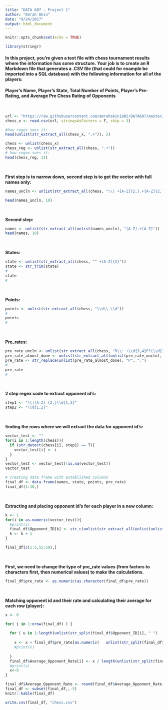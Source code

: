 ```yaml
---
title: "DATA 607 - Project 1"
author: "Emrah Akin"
date: "9/24/2017"
output: html_document
---
```


```r
knitr::opts_chunk$set(echo = TRUE)
```

```r
library(stringr)
```

#### In this project, you’re given a text file with chess tournament results where the information has some structure. Your job is to create an R Markdown file that generates a .CSV file (that could for example be imported into a SQL database) with the following information for all of the players:

#### Player’s Name, Player’s State, Total Number of Points, Player’s Pre-Rating, and Average Pre Chess Rating of Opponents

<br>

```r
url <- "https://raw.githubusercontent.com/emrahakin1985/DATA607/master/datasets/tournamentinfo.txt"
chess_x <- read.csv(url, stringsAsFactors = F, skip = 3)

#how regex sees it:
head(unlist(str_extract_all(chess_x, ".+")), 2)

```


```r
chess <- unlist(chess_x)
chess_reg <- unlist(str_extract_all(chess, ".+"))
# how regex sees it:
head(chess_reg, 11)
```

<br>

**First step is to narrow down, second step is to get the vector with full names only:**
```r
names_uncln <- unlist(str_extract_all(chess, "\\| +[A-Z]{2,}.+[A-Z]{2,} +\\|?"))

head(names_uncln, 10)

```

<br>

**Second step:**
```r
names <- unlist(str_extract_all(unlist(names_uncln), "[A-Z].+[A-Z]"))
head(names, 10)
```

<br>

**States:**
```r
state <- unlist(str_extract_all(chess, "^ +[A-Z]{2}"))
state <- str_trim(state)
#
state
#
```

<br>

**Points:**
```r
points <- unlist(str_extract_all(chess, "\\d\\.\\d"))
#
points
#
```

<br>

**Pre_rates:**
```r
pre_rate_uncln <- unlist(str_extract_all(chess, "R\\: +\\d{3,4}P?(\\d{2})?"))
pre_rate_almost_done <- unlist(str_extract_all(unlist(pre_rate_uncln), "\\d.+\\d"))
pre_rate <- str_replace(unlist(pre_rate_almost_done), "P", ".")
#
pre_rate
#
```

<br>

**2 step regex code to extract opponent id's:**
```r
step1 <- "\\|[A-Z] {2,}\\d{1,2}"
step2 <- "\\d{1,2}"
```

<br>

**finding the rows where we will extract the data for opponent id's:**
```r
vector_test <- ""
for(i in 1:length(chess)){
  if (str_detect(chess[i], step1) == T){
    vector_test[i] <- i
  } 
}
vector_test <- vector_test[!is.na(vector_test)]
vector_test
```

```r
# creating data frame with established columns
final_df <- data.frame(names, state, points, pre_rate)
final_df[1:10,]
```

<br>

**Extracting and placing opponent id's for each player in a new column:**
```r

k <- 1
for(i in as.numeric(vector_test)){
  #print(i)
  final_df$Opponent_ID[k] <- str_c(unlist(str_extract_all(unlist(unlist(str_extract_all(chess[i], step1))), step2)), collapse = " ")
  k <- k + 1
}

final_df[c(1:5,55:59),]
```

<br>

**First, we need to change the type of pre_rate values (from factors to characters first, then numerical values) to make the calculations.**
```r
final_df$pre_rate <- as.numeric(as.character(final_df$pre_rate))
```

<br>

**Matching opponent id and their rate and calculating their average for each row (player):** 
```r
x <- 0

for( i in 1:nrow(final_df) ) {
  
  for ( u in 1:length(unlist(str_split(final_df$Opponent_ID[i], " ")  )  )   ){
    
    x <- x + final_df$pre_rate[as.numeric(   unlist(str_split(final_df$Opponent_ID[i], " "))[u]   )]
    #print(x)
    
  }
  final_df$Average_Opponent_Rate[i] <- x / length(unlist(str_split(final_df$Opponent_ID[i], " ")  )  )
  #print(x)
  x<-0
}
```

```r
final_df$Average_Opponent_Rate <- round(final_df$Average_Opponent_Rate,0)
final_df <- subset(final_df,,-5)
knitr::kable(final_df)
```

```r
write.csv(final_df, "chess.csv")
```